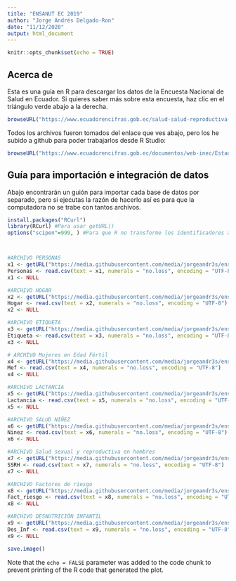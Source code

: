```yaml
---
title: "ENSANUT EC 2019"
author: "Jorge Andrés Delgado-Ron"
date: "11/12/2020"
output: html_document
---
```


```r
knitr::opts_chunk$set(echo = TRUE)
```

## Acerca de
Esta es una guía en R para descargar los datos de la Encuesta Nacional de Salud en Ecuador. 
Si quieres saber más sobre esta encuesta, haz clic en el triángulo verde abajo a la derecha.
```r
browseURL("https://www.ecuadorencifras.gob.ec/salud-salud-reproductiva-y-nutricion/")
```

Todos los archivos fueron tomados del enlace que ves abajo, pero los he subido a github para poder trabajarlos desde R Studio:

```r
browseURL("https://www.ecuadorencifras.gob.ec/documentos/web-inec/Estadisticas_Sociales/ENSANUT/ENSANUT_2018/")
```


## Guía para importación e integración de datos
Abajo encontrarán un guión para importar cada base de datos por separado, pero si ejecutas la razón de hacerlo así es para que la computadora no se trabe con tantos archivos. 


```r
install.packages("RCurl")
library(RCurl) #Para usar getURL()
options("scipen"=999, ) #Para que R no transforme los identificadores a exponenciales



#ARCHIVO PERSONAS
x1 <- getURL("https://media.githubusercontent.com/media/jorgeandr3s/ensanut_ecuador_2018/master/datos/CSV/1_BDD_ENS2018_f1_personas.csv")
Personas <- read.csv(text = x1, numerals = "no.loss", encoding = "UTF-8")
x1 <- NULL

#ARCHIVO HOGAR
x2 <- getURL("https://media.githubusercontent.com/media/jorgeandr3s/ensanut_ecuador_2018/master/datos/CSV/2_BDD_ENS2018_f1_hogar.csv")
Hogar <- read.csv(text = x2, numerals = "no.loss", encoding = "UTF-8")
x2 <- NULL

#ARCHIVO ETIQUETA
x3 <- getURL("https://media.githubusercontent.com/media/jorgeandr3s/ensanut_ecuador_2018/master/datos/CSV/3_BDD_ENS2018_f1_etiqueta.csv")
Etiqueta <- read.csv(text = x3, numerals = "no.loss", encoding = "UTF-8")
x3 <- NULL

# ARCHIVO Mujeres en Edad Fértil
x4 <- getURL("https://media.githubusercontent.com/media/jorgeandr3s/ensanut_ecuador_2018/master/datos/CSV/4_BDD_ENS2018_f2_mef.csv")
Mef <- read.csv(text = x4, numerals = "no.loss", encoding = "UTF-8")
x4 <- NULL

#ARCHIVO LACTANCIA
x5 <- getURL("https://media.githubusercontent.com/media/jorgeandr3s/ensanut_ecuador_2018/master/datos/CSV/5_BDD_ENS2018_f2_lactancia.csv")
Lactancia <- read.csv(text = x5, numerals = "no.loss", encoding = "UTF-8")
x5 <- NULL

#ARCHIVO SALUD NIÑEZ
x6 <- getURL("https://media.githubusercontent.com/media/jorgeandr3s/ensanut_ecuador_2018/master/datos/CSV/6_BDD_ENS2018_f2_salud_ninez.csv")
Ninez <- read.csv(text = x6, numerals = "no.loss", encoding = "UTF-8")
x6 <- NULL

#ARCHIVO Salud sexual y reproductiva en hombres
x7 <- getURL("https://media.githubusercontent.com/media/jorgeandr3s/ensanut_ecuador_2018/master/datos/CSV/7_BDD_ENS2018_f3_ssrh.csv")
SSRH <- read.csv(text = x7, numerals = "no.loss", encoding = "UTF-8")
x7 <- NULL

#ARCHIVO Factores de riesgo
x8 <- getURL("https://media.githubusercontent.com/media/jorgeandr3s/ensanut_ecuador_2018/master/datos/CSV/8_BDD_ENS2018_f4_fact_riesgo.csv")
Fact_riesgo <- read.csv(text = x8, numerals = "no.loss", encoding = "UTF-8")
x8 <- NULL

#ARCHIVO DESNUTRICIÓN INFANTIL
x9 <- getURL("https://media.githubusercontent.com/media/jorgeandr3s/ensanut_ecuador_2018/master/datos/CSV/9_BDD_ENS2018_f5_des_inf.csv")
Des_Inf <- read.csv(text = x9, numerals = "no.loss", encoding = "UTF-8")
x9 <- NULL

save.image()

```

Note that the `echo = FALSE` parameter was added to the code chunk to prevent printing of the R code that generated the plot.

